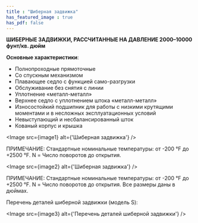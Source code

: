 ```yaml
---
title : "Шиберная задвижка"
has_featured_image : true
has_pdf: false
---
```


<strong>ШИБЕРНЫЕ ЗАДВИЖКИ, РАССЧИТАННЫЕ НА ДАВЛЕНИЕ 2000–10000 фунт/кв. дюйм</strong>

<strong>Основные характеристики</strong>:

- Полнопроходные прямоточные
- Со спускным механизмом
- Плавающее седло с функцией само-разгрузки
- Обслуживание без снятия с линии
- Уплотнение «металл-металл»
- Верхнее седло с уплотнением штока «металл-металл»
- Износостойкий подшипник для работы с низкими крутящими моментами и в несложных эксплуатационных условий
- Невыступающий и несбалансированный шток
- Кованый корпус и крышка

<Image src={image1} alt={'Шиберная задвижка'} />

ПРИМЕЧАНИЕ:
Стандартные номинальные температуры: от -200 °F до +2500 °F. N = Число поворотов до открытия.

<Image src={image2} alt={'Шиберная задвижка'} />

ПРИМЕЧАНИЕ:
Стандартные номинальные температуры: от -200 °F до +2500 °F. N = Число поворотов до открытия. Все размеры даны в дюймах.

Перечень деталей шиберной задвижки (модель S):

<Image src={image3} alt={'Перечень деталей шиберной задвижки'} />
